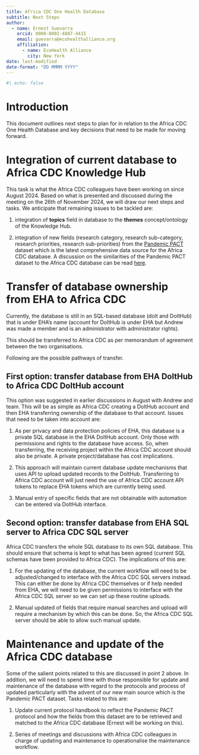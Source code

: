 ```yaml
---
title: Africa CDC One Health Database
subtitle: Next Steps
author:
  - name: Ernest Guevarra
    orcid: 0000-0002-4887-4415
    email: guevarra@ecohealthalliance.org
    affiliation: 
      - name: EcoHealth Alliance
        city: New York
date: last-modified
date-format: "DD MMMM YYYY"
---
```


```r
#| echo: false

```

# Introduction {#introduction}

This document outlines next steps to plan for in relation to the Africa CDC One Health Database and key decisions that need to be made for moving forward.

# Integration of current database to Africa CDC Knowledge Hub

This task is what the Africa CDC colleagues have been working on since August 2024. Based on what is presented and discussed during the meeting on the 26th of November 2024, we will draw our next steps and tasks. We anticipate that remaining issues to be tackled are:

1. integration of **topics** field in database to the **themes** concept/ontology of the Knowledge Hub.

2. integration of new fields (research category, research sub-category, research priorities, research sub-priorities) from the [Pandemic PACT](https://www.pandemicpact.org) dataset which is the latest comprehensive data source for the Africa CDC database. A discussion on the similarities of the Pandemic PACT dataset to the Africa CDC database can be read [here](https://ecohealthalliance.github.io/acdc-db-search/pandemic_pact_review.html).


# Transfer of database ownership from EHA to Africa CDC

Currently, the database is still in an SQL-based database (dolt and DoltHub) that is under EHA's name (account for DoltHub is under EHA but Andrew was made a member and is an administrator with administrator rights).

This should be transferred to Africa CDC as per memorandum of agreement between the two organisations.

Following are the possible pathways of transfer.

## First option: transfer database from EHA DoltHub to Africa CDC DoltHub account

This option was suggested in earlier discussions in August with Andrew and team. This will be as simple as Africa CDC creating a DoltHub account and then EHA transferring ownership of the database to that account. Issues that need to be taken into account are:

1. As per privacy and data protection policies of EHA, this database is a private SQL database in the EHA DoltHub account. Only those with permissions and rights to the database have access. So, when transferring, the receiving project within the Africa CDC account should also be private. A private project/database has cost implications.

2. This approach will maintain current database update mechanisms that uses API to upload updated records to the DoltHub. Transferring to Africa CDC account will just need the use of Africa CDC account API tokens to replace EHA tokens which are currently being used.

3. Manual entry of specific fields that are not obtainable with automation can be entered via DoltHub interface.

## Second option: transfer database from EHA SQL server to Africa CDC SQL server

Africa CDC transfers the whole SQL database to its own SQL database. This should ensure that schema is kept to what has been agreed (current SQL schemas have been provided to Africa CDC). The implications of this are:

1. For the updating of the database, the current workflow will need to be adjusted/changed to interface with the Africa CDC SQL servers instead. This can either be done by Africa CDC themselves or if help needed from EHA, we will need to be given permissions to interface with the Africa CDC SQL server so we can set up these routine uploads.

2. Manual updated of fields that require manual searches and upload will require a mechanism by which this can be done. So, the Africa CDC SQL server should be able to allow such manual update.


# Maintenance and update of the Africa CDC database

Some of the salient points related to this are discussed in point 2 above. In addition, we will need to spend time with those responsible for update and maintenance of the database with regard to the protocols and process of updated particularly with the advent of our new main source which is the Pandemic PACT dataset. Tasks related to this are:

1. Update current protocol handbook to reflect the Pandemic PACT protocol and how the fields from this dataset are to be retrieved and matched to the Africa CDC database (Ernest will be working on this).

2. Series of meetings and discussions with Africa CDC colleagues in charge of updating and maintenance to operationalise the maintenance workflow.

